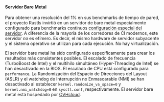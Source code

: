#### Servidor Bare Metal
Para obtener una resolución del 1% en sus benchmarks de tiempo de pared, el proyecto Rustls invirtió en un servidor de bare metal especialmente configurado para benchmarks continuos [configuración especial del servidor][configuración del servidor]. A diferencia de la mayoría de los corredores de CI modernos, este servidor _no_ es efímero. Es decir, el mismo hardware de servidor subyacente y el sistema operativo se utilizan para cada ejecución. No hay virtualización.

El servidor bare metal ha sido configurado específicamente para crear los resultados más consistentes posibles. El escalado de frecuencia (TurboBoost de Intel) y el multihilo simultáneo (Hyper-Threading de Intel) se han desactivado en la BIOS. El escalado de CPU está configurado para `performance`. La Randomización del Espacio de Direcciones del Layout (ASLR) y el watchdog de Interrupción no Enmascarable (NMI) se han desactivado al establecer `kernel.randomize_va_space=0` y `kernel.nmi_watchdog=0` en `sysctl.conf`, respectivamente. El servidor bare metal está hospedado por [OVHcloud][OVHcloud].

[configuración del servidor]: https://github.com/rust-lang/rustc-perf/blob/master/docs/perf-runner.md
[OVHcloud]: https://www.ovhcloud.com/